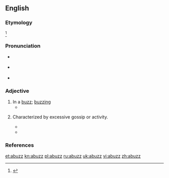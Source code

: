 ==English==

===Etymology===
{{prefix|a|buzz|t1=in such a manner|t2=to drone|lang=en}}<ref name=WI3>{{R:MW3 1976|page=8}}</ref>

===Pronunciation===
* {{a|RP}} {{IPA|/əˈbʌz/|lang=en}}
* {{a|US}} {{IPA|/əˈbʌz/|lang=en}}
* {{rhymes|ʌz|lang=en}}

===Adjective===
{{en-adj}}

# In a [[buzz]]; [[buzzing]]
#* {{quote-book|year=2005|author={{w|Cory Doctorow|Cory Doctorow}}|title=Someone Comes to Town, Someone Leaves Town|passage=he remembered boyhood summers on the mountain's slopes '''abuzz''' with blackflies and syrupy heat.}}
# {{context|postpositive|lang=en}} Characterized by excessive gossip or activity.
#* {{quote-book|year=1902|author={{w|Francis Lynde|Francis Lynde}}|title=The Master of Appleby|passage=Now what a-devil has set this hornet's nest of theirs '''abuzz''' so suddenly?}}
#* {{quote-book|year=1914|author={{w|Peter B. Kyne}}|title=The Long Chance|passage=The town was '''abuzz''' with excitement for an hour, when the news became stale.}}

===References===
<references/>

[[et:abuzz]]
[[kn:abuzz]]
[[pl:abuzz]]
[[ru:abuzz]]
[[uk:abuzz]]
[[vi:abuzz]]
[[zh:abuzz]]